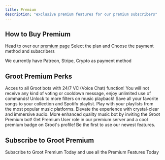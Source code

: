 ```yaml
---
title: Premium
description: "exclusive premium features for our premium subscribers"
---
```


## How to Buy Premium

Head to over our [premium page](https://grootbot.pro/premium) 
Select the plan and Choose the payment method and subscribers

<Info>We currently have Patreon, Stripe, Crypto as payment method</Info>

## Groot Premium Perks 

<AccordionGroup>
  <Accordion title="24/7 Voice" icon="timer">
    Acces to all Groot bots with 24/7 VC (Voice Chat) function!
  </Accordion>

  <Accordion title="Bypass Vote Locks" icon="up">
    You will not receive any kind of voting or cooldown message, enjoy unlimited use of commands!
  </Accordion>

  <Accordion title="More Filters" icon="filter">
    Unlock to more filters on music playback!
  </Accordion>

  <Accordion title="Unlimited Playlists" icon="list-music">
    Save all your favorite songs to your collection and Spotify playlist.
  </Accordion>

  <Accordion title="More Platform Support" icon="spotify">
    Play with your playlists from the most popular music platforms.
  </Accordion>

  <Accordion title="Highest Audio Quality" icon="volume">
    Elevate the experience with crystal-clear and immersive audio.
  </Accordion>

  <Accordion title="Groot Premium bot" icon="hand-holding-circle-dollar">
    More enhanced quality music bot by inviting the Groot Premium bot!
  </Accordion>

  <Accordion title="Premium User role" icon="star">
    Get Premium User role in our premium server and a cool premium badge on Groot's profile!
  </Accordion>

  <Accordion title="Early Access to Features" icon="sunrise">
    Be the first to use our newest features.
  </Accordion>
</AccordionGroup>

## Subscribe to Groot Premium

<Card title="Buy Premium" icon="hand-holding-dollar" href="https://grootbot.pro">
  Subscribe to Groot Premium Today and use all the Premium Features Today
</Card>
